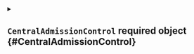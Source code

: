 


<details className="config-field" data-expandable="true">
<summary>

## `CentralAdmissionControl` <span className="config-field-required" data-required="true">required</span> <span className="config-field-type">object</span> <span className="config-field-default"></span> <span className="config-field-enum"></span> {#CentralAdmissionControl}



</summary>




<details className="config-field" data-expandable="false" open>
<summary>

### `validatingWebhooks` <span className="config-field-required" data-required="true">required</span> <span className="config-field-type">object[]</span> <span className="config-field-default"></span> <span className="config-field-enum"></span> {#CentralAdmissionControl-validatingWebhooks}

ValidatingWebhooks are validating webhooks that should be enforced in the vCluster

</summary>



</details>



<details className="config-field" data-expandable="false" open>
<summary>

### `mutatingWebhooks` <span className="config-field-required" data-required="true">required</span> <span className="config-field-type">object[]</span> <span className="config-field-default"></span> <span className="config-field-enum"></span> {#CentralAdmissionControl-mutatingWebhooks}

MutatingWebhooks are mutating webhooks that should be enforced in the vCluster

</summary>



</details>


</details>
